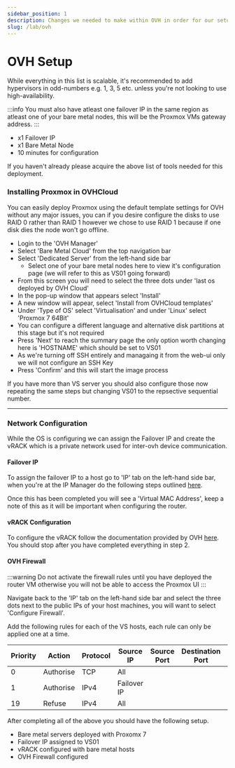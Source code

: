 ```yaml
---
sidebar_position: 1
description: Changes we needed to make within OVH in order for our setup to work as expected.
slug: /lab/ovh
---
```


# OVH Setup

While everything in this list is scalable, it's recommended to add hypervisors in odd-numbers e.g. 1, 3, 5 etc. unless you're not looking to use high-availability. 

:::info
You must also have atleast one failover IP in the same region as atleast one of your bare metal nodes, this will be the Proxmox VMs gateway address.
:::

<ul>
    <li>x1 Failover IP</li>
    <li>x1 Bare Metal Node</li>
    <li>10 minutes for configuration</li>
</ul>

If you haven't already please acquire the above list of tools needed for this deployment.

### Installing Proxmox in OVHCloud

You can easily deploy Proxmox using the default template settings for OVH without any major issues, you can if you desire configure the disks to use RAID 0 rather than RAID 1 however we chose to use RAID 1 because if one disk dies the node won't go offline.

- Login to the 'OVH Manager'
- Select 'Bare Metal Cloud' from the top navigation bar
- Select 'Dedicated Server' from the left-hand side bar
  - Select one of your bare metal nodes here to view it's configuration page (we will refer to this as VS01 going forward)
- From this screen you will need to select the three dots under 'last os deployed by OVH Cloud'
- In the pop-up window that appears select 'Install'
- A new window will appear, select 'Install from OVHCloud templates'
 - Under 'Type of OS' select 'Virtualisation' and under 'Linux' select 'Proxmox 7 64Bit'
 - You can configure a different language and alternative disk partitions at this stage but it's not required
- Press 'Next' to reach the summary page the only option worth changing here is 'HOSTNAME' which should be set to VS01
 - As we're turning off SSH entirely and managaing it from the web-ui only we will not configure an SSH Key
- Press 'Confirm' and this will start the image process 

If you have more than VS server you should also configure those now repeating the same steps but changing VS01 to the repsective sequential number.

---

### Network Configuration

While the OS is configuring we can assign the Failover IP and create the vRACK which is a private network used for inter-ovh device communication.

#### Failover IP

To assign the failover IP to a host go to 'IP' tab on the left-hand side bar, when you're at the IP Manager do the following steps outlined <a href="https://docs.ovh.com/gb/en/dedicated/ip-fo-move/" target="_blank">here</a>.

Once this has been completed you will see a 'Virtual MAC Address', keep a note of this as it will be important when configuring the router.

#### vRACK Configuration

To configure the vRACK follow the documentation provided by OVH <a href="https://docs.ovh.com/gb/en/dedicated/configuring-vrack-on-dedicated-servers/#step-1-ordering-the-vrack" target="_blank">here</a>. You should stop after you have completed everything in step 2.

#### OVH Firewall 

:::warning
Do not activate the firewall rules until you have deployed the router VM otherwise you will not be able to access the Proxmox UI
:::

Navigate back to the 'IP' tab on the left-hand side bar and select the three dots next to the public IPs of your host machines, you will want to select 'Configure Firewall'.

Add the following rules for each of the VS hosts, each rule can only be applied one at a time.

Priority     | Action  | Protocol | Source IP | Source Port | Destination Port | Options | Status
------------ | ------- | -------- | --------- | ----------- | ---------------- | ------- | -------
0            | Authorise  | TCP   | All       |        |             | Established | Enabled
1            | Authorise  | IPv4  | Failover IP |      |             |     | Enabled
19           | Refuse  | IPv4  | All |      |             |     | Enabled


After completing all of the above you should have the following setup.

- Bare metal servers deployed with Proxomx 7
- Failover IP assigned to VS01
- vRACK configured with bare metal hosts
- OVH Firewall configured